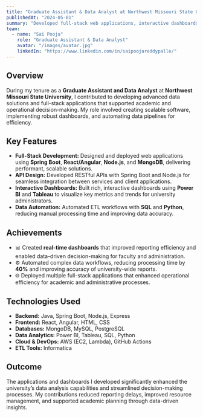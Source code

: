 ---
title: "Graduate Assistant & Data Analyst at Northwest Missouri State University"
publishedAt: "2024-05-01"
summary: "Developed full-stack web applications, interactive dashboards, and automated data workflows to enhance university-wide decision-making."
team:
  - name: "Sai Pooja"
    role: "Graduate Assistant & Data Analyst"
    avatar: "/images/avatar.jpg"
    linkedIn: "https://www.linkedin.com/in/saipoojareddypalle/"
---

## Overview

During my tenure as a **Graduate Assistant and Data Analyst** at **Northwest Missouri State University**, I contributed to developing advanced data solutions and full-stack applications that supported academic and operational decision-making. My role involved creating scalable software, implementing robust dashboards, and automating data pipelines for efficiency.

## Key Features

- **Full-Stack Development:** Designed and deployed web applications using **Spring Boot**, **React/Angular**, **Node.js**, and **MongoDB**, delivering performant, scalable solutions.
- **API Design:** Developed RESTful APIs with Spring Boot and Node.js for seamless integration between services and client applications.
- **Interactive Dashboards:** Built rich, interactive dashboards using **Power BI** and **Tableau** to visualize key metrics and trends for university administrators.
- **Data Automation:** Automated ETL workflows with **SQL** and **Python**, reducing manual processing time and improving data accuracy.

## Achievements

- 📊 Created **real-time dashboards** that improved reporting efficiency and enabled data-driven decision-making for faculty and administration.
- ⚙️ Automated complex data workflows, reducing processing time by **40%** and improving accuracy of university-wide reports.
- 🌐 Deployed multiple full-stack applications that enhanced operational efficiency for academic and administrative processes.

## Technologies Used

- **Backend:** Java, Spring Boot, Node.js, Express  
- **Frontend:** React, Angular, HTML, CSS  
- **Databases:** MongoDB, MySQL, PostgreSQL  
- **Data Analytics:** Power BI, Tableau, SQL, Python  
- **Cloud & DevOps:** AWS (EC2, Lambda), GitHub Actions  
- **ETL Tools:** Informatica  

## Outcome

The applications and dashboards I developed significantly enhanced the university’s data analysis capabilities and streamlined decision-making processes. My contributions reduced reporting delays, improved resource management, and supported academic planning through data-driven insights.
